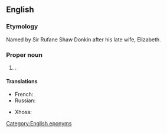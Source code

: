 ==English==

===Etymology===
Named by Sir Rufane Shaw Donkin after his late wife, Elizabeth.

===Proper noun===
{{wikipedia}}
{{en-proper noun|head=[[port|Port]] [[Elizabeth]]}}

# {{place|en|city/and/port|p/Eastern Cape|c/South Africa}}.

====Translations====
{{trans-top|port of Eastern Cape}}
* French: {{t+|fr|Port Elizabeth|m}}
* Russian: {{t|ru|Порт-Эли́забет|m|tr=Port-Elízabɛt}}
{{trans-mid}}
* Xhosa: {{t|xh|iBhayi}}
{{trans-bottom}}

[[Category:English eponyms]]